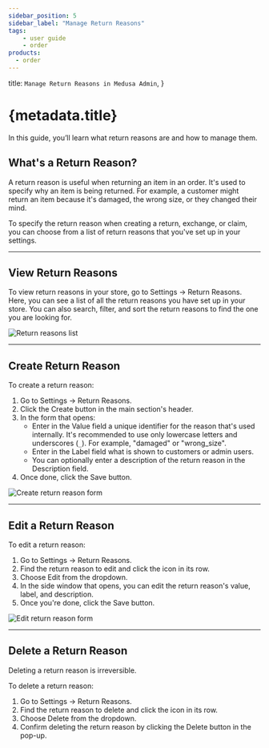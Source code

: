 ```yaml
---
sidebar_position: 5
sidebar_label: "Manage Return Reasons"
tags:
    - user guide
    - order
products:
  - order
---
```



  title: `Manage Return Reasons in Medusa Admin`,
}

# {metadata.title}

In this guide, you’ll learn what return reasons are and how to manage them.

## What's a Return Reason?

A return reason is useful when returning an item in an order. It's used to specify why an item is being returned. For example, a customer might return an item because it's damaged, the wrong size, or they changed their mind.

To specify the return reason when creating a return, exchange, or claim, you can choose from a list of return reasons that you've set up in your settings.

---

## View Return Reasons

To view return reasons in your store, go to Settings → Return Reasons. Here, you can see a list of all the return reasons you have set up in your store. You can also search, filter, and sort the return reasons to find the one you are looking for.

![Return reasons list](https://res.cloudinary.com/dza7lstvk/image/upload/v1739975898/User%20Guide/Screenshot_2025-02-19_at_4.38.01_PM_pnubty.png)

---

## Create Return Reason

To create a return reason:

1. Go to Settings → Return Reasons.
2. Click the Create button in the main section's header.
3. In the form that opens:
    - Enter in the Value field a unique identifier for the reason that's used internally. It's recommended to use only lowercase letters and underscores (`_`). For example, "damaged" or "wrong_size".
    - Enter in the Label field what is shown to customers or admin users.
    - You can optionally enter a description of the return reason in the Description field.
4. Once done, click the Save button.

![Create return reason form](https://res.cloudinary.com/dza7lstvk/image/upload/v1739976122/User%20Guide/Screenshot_2025-02-19_at_4.41.51_PM_xgf4fu.png)

---

## Edit a Return Reason

To edit a return reason:

1. Go to Settings → Return Reasons.
2. Find the return reason to edit and click the <InlineIcon Icon={EllipsisHorizontal} alt="three-dots" /> icon in its row.
3. Choose Edit from the dropdown.
4. In the side window that opens, you can edit the return reason's value, label, and description.
5. Once you're done, click the Save button.

![Edit return reason form](https://res.cloudinary.com/dza7lstvk/image/upload/v1739976284/User%20Guide/Screenshot_2025-02-19_at_4.43.14_PM_ajcxpf.png)

---

## Delete a Return Reason

<Note type="warning">

Deleting a return reason is irreversible.

</Note>

To delete a return reason:

1. Go to Settings → Return Reasons.
2. Find the return reason to delete and click the <InlineIcon Icon={EllipsisHorizontal} alt="three-dots" /> icon in its row.
3. Choose Delete from the dropdown.
4. Confirm deleting the return reason by clicking the Delete button in the pop-up.
